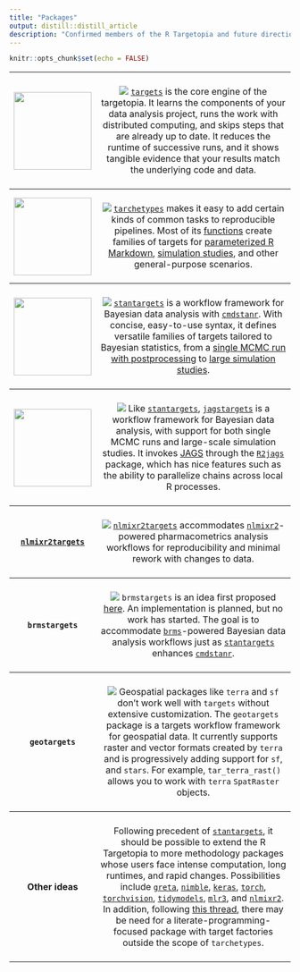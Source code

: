 ```yaml
---
title: "Packages"
output: distill::distill_article
description: "Confirmed members of the R Targetopia and future directions"
---
```


```r
knitr::opts_chunk$set(echo = FALSE)
```

<table>

<tr>
<th>
[<img src="https://raw.githubusercontent.com/ropensci/targets/main/man/figures/logo.png" height="139px">](https://docs.ropensci.org/targets)
</th>
<th style="font-weight:normal;">
<br>
[![](https://www.repostatus.org/badges/latest/active.svg)](https://www.repostatus.org/#active) [`targets`](https://docs.ropensci.org/targets) is the core engine of the targetopia. It learns the components of your data analysis project, runs the work with distributed computing, and skips steps that are already up to date. It reduces the runtime of successive runs, and it shows tangible evidence that your results match the underlying code and data.<br><br>
</th>
</tr>

<tr>
<th>
[<img src="https://raw.githubusercontent.com/ropensci/tarchetypes/main/man/figures/logo.png" height="139px">](https://docs.ropensci.org/tarchetypes)
</th>
<th style="font-weight:normal;">
<br>
[![](https://www.repostatus.org/badges/latest/active.svg)](https://www.repostatus.org/#active)
[`tarchetypes`](https://docs.ropensci.org/tarchetypes) makes it easy to add certain kinds of common tasks to reproducible pipelines. Most of its [functions](https://docs.ropensci.org/tarchetypes/reference/index.html) create families of targets for [parameterized R Markdown](https://docs.ropensci.org/tarchetypes/reference/tar_render_rep.html), [simulation studies](https://docs.ropensci.org/tarchetypes/reference/tar_rep.html), and other general-purpose scenarios.<br><br>
</th>
</tr>

<tr>
<th>
[<img src="https://raw.githubusercontent.com/ropensci/stantargets/main/man/figures/logo.png" height="139px">](https://docs.ropensci.org/stantargets/)
</th>
<th style="font-weight:normal;">
<br>
[![](https://www.repostatus.org/badges/latest/active.svg)](https://www.repostatus.org/#active) 
[`stantargets`](https://docs.ropensci.org/stantargets/) is a workflow framework for Bayesian data analysis with [`cmdstanr`](https://mc-stan.org/cmdstanr/). With concise, easy-to-use syntax, it defines versatile families of targets tailored to Bayesian statistics, from a [single MCMC run with postprocessing](https://docs.ropensci.org/stantargets/articles/mcmc.html) to [large simulation studies](https://docs.ropensci.org/stantargets//articles/mcmc_rep.html).
<br><br>
</th>
</tr>

<tr>
<th>
<img src="./images/jagstargets.png" height="139px">
</th>
<th style="font-weight:normal;">
<br>
[![](https://www.repostatus.org/badges/latest/active.svg)](https://www.repostatus.org/#active) Like [`stantargets`](https://docs.ropensci.org/stantargets), [`jagstargets`](https://wlandau.github.io/jagstargets) is a workflow framework for Bayesian data analysis, with support for both single MCMC runs and large-scale simulation studies. It invokes [JAGS](http://mcmc-jags.sourceforge.net/) through the [`R2jags`](https://github.com/suyusung/R2jags) package, which has nice features such as the ability to parallelize chains across local R processes.
<br><br>
</th>
</tr>

<tr>
<th style="text-align: center">
[`nlmixr2targets`](https://github.com/nlmixr2/nlmixr2targets)
</th>
<th style="font-weight:normal;">
<br>
[![](https://www.repostatus.org/badges/latest/wip.svg)](https://www.repostatus.org/#wip) [`nlmixr2targets`](https://github.com/nlmixr2/nlmixr2targets) accommodates [`nlmixr2`](https://github.com/nlmixr2/nlmixr2)-powered pharmacometrics analysis workflows for reproducibility and minimal rework with changes to data.
<br><br>
</th>
</tr>

<tr>
<th style="text-align: center">
`brmstargets`
</th>
<th style="font-weight:normal;">
<br>
[![](https://www.repostatus.org/badges/latest/concept.svg)](https://www.repostatus.org/#concept) `brmstargets` is an idea first proposed [here](https://github.com/ropensci/stantargets/issues/12#issuecomment-747836678). An implementation is planned, but no work has started. The goal is to accommodate [`brms`](https://github.com/paul-buerkner/brms)-powered Bayesian data analysis workflows just as [`stantargets`](https://docs.ropensci.org/stantargets/) enhances [`cmdstanr`](https://mc-stan.org/cmdstanr/).
<br><br>
</th>
</tr>

<tr>
<th style="text-align: center">
`geotargets`
</th>
<th style="font-weight:normal;">
<br>
[![](https://www.repostatus.org/badges/latest/wip.svg)](https://www.repostatus.org/#wip) Geospatial packages like `terra` and `sf` don't work well with `targets` without extensive customization. The `geotargets` package is a targets workflow framework for geospatial data. It currently supports raster and vector formats created by `terra` and is progressively adding support for `sf`, and `stars`. For example, `tar_terra_rast()` allows you to work with `terra` `SpatRaster` objects.
<br><br>
</th>
</tr>

<tr>
<th style="text-align: center">
Other ideas
</th>
<th style="font-weight:normal;">
<br>
Following precedent of [`stantargets`](https://docs.ropensci.org/stantargets/), it should be possible to extend the R Targetopia to more methodology packages whose users face intense computation, long runtimes, and rapid changes. Possibilities include [`greta`](https://greta-stats.org), [`nimble`](https://r-nimble.org), [`keras`](https://keras.rstudio.com), [`torch`](https://torch.mlverse.org), [`torchvision`](https://github.com/mlverse/torchvision), [`tidymodels`](https://github.com/tidymodels/tidymodels), [`mlr3`](https://mlr3.mlr-org.com/), and [`nlmixr2`](https://github.com/nlmixr2/nlmixr2). In addition, following [this thread](https://github.com/ropensci/tarchetypes/discussions/46), there may be need for a literate-programming-focused package with target factories outside the scope of `tarchetypes`.
</ul>
<br><br>
</th>
</tr>

</table>
